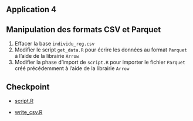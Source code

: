 ## Application 4

:::{.callout-tip collapse="true" icon=false}
## Manipulation des formats CSV et Parquet

:::{.incremental}
1. Effacer la base `individu_reg.csv`
2. Modifier le script `get_data.R` pour écrire les données au format `Parquet` à l'aide de la librairie `Arrow`
3. Modifier la phase d'import de `script.R` pour importer le fichier `Parquet` créé précédemment à l'aide de la librairie `Arrow`
:::

:::

## Checkpoint

- [script.R](https://raw.githubusercontent.com/InseeFrLab/formation-bonnes-pratiques-R/main/R/checkpoints/application4/script.R)

- [write_csv.R](https://raw.githubusercontent.com/InseeFrLab/formation-bonnes-pratiques-R/main/R/checkpoints/application4/write_csv.R)
